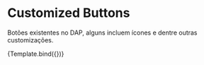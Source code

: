 <!-- ViewMachine.stories.mdx -->



<Meta title="ViewMachine" component={ViewMachine} />


# Customized Buttons

Botões existentes no DAP, alguns incluem ícones e dentre outras customizações.

<Canvas>
  <Story
    name="Default"
    args={{
      machine: {
        groupId: 1,
        name: 'Máquina',
        unitId: 1,
        unitName: 'Unidade',
        brandName: 'Marca',
        type: 'Tipo',
        model: 'Modelo',
        refrigerationCapacity: '15',
        refrigerationFluid: 'Fluido Refrigerante',
        ratedPower: '20',
        installationDate: 'Data da instalação',
        automationDevId: 'DAMXXXXXXXXX',
        capacityMeasurementUnit: 'TR',
        refDUTId: 'DUTXXXXXXXXX'
      },
      assets: [
        {
          index: 0,
          name: 'Ativo',
          datId: 'DATXXXXXXXXX',
          devId: 'DACXXXXXXXXX',
          roleId: 2,
          role: 'Condensadora',
          type: 'Tipo',
          brandName: 'Marca',
          model: 'Modelo',
          refrigerationCapacity: '15',
          ratedPower: '20',
          refrigerationFluid: 'Fluido Refrigerante',
          capacityMeasurementUnit: 'TR',
          devClientAssetId: 1,
          datIndex: 0,
          devIdPersisted: null,
        }
      ],
    }}
  >
    {Template.bind({})}
  </Story>
</Canvas>

